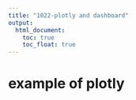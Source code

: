 ```yaml
---
title: "1022-plotly and dashboard"
output: 
  html_document:
    toc: true
    toc_float: true
---
```


# example of plotly
